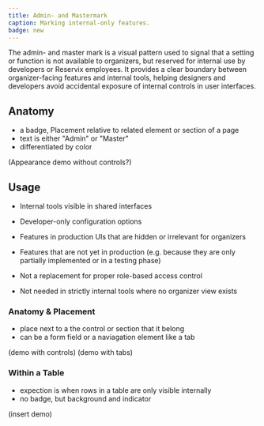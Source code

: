 ```yaml
---
title: Admin- and Mastermark
caption: Marking internal-only features.
badge: new
---
```


The admin- and master mark is a visual pattern used to signal that a setting or function is not available to organizers, but reserved for internal use by developers or Reservix employees. It provides a clear boundary between organizer-facing features and internal tools, helping designers and developers avoid accidental exposure of internal controls in user interfaces.

## Anatomy

- a badge, Placement relative to related element or section of a page
- text is either "Admin" or "Master"
- differentiated by color

(Appearance demo without controls?)

## Usage

- Internal tools visible in shared interfaces
- Developer-only configuration options
- Features in production UIs that are hidden or irrelevant for organizers
- Features that are not yet in production (e.g. because they are only partially implemented or in a testing phase)

- Not a replacement for proper role-based access control
- Not needed in strictly internal tools where no organizer view exists

### Anatomy & Placement

- place next to a the control or section that it belong
- can be a form field or a naviagation element like a tab

(demo with controls)
(demo with tabs)

### Within a Table

- expection is when rows in a table are only visible internally
- no badge, but background and indicator

(insert demo)
